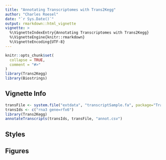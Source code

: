 ```yaml
---
title: "Annotating Transcriptomes with Trans2Kegg"
author: "Charles Roesel"
date: "`r Sys.Date()`"
output: rmarkdown::html_vignette
vignette: >
  %\VignetteIndexEntry{Annotating Transcriptomes with Trans2Kegg}
  %\VignetteEngine{knitr::rmarkdown}
  %\VignetteEncoding{UTF-8}
---
```


```r
knitr::opts_chunk$set(
  collapse = TRUE,
  comment = "#>"
)
library(Trans2Kegg)
library(Biostrings)
```

## Vignette Info

```r
transFile <- system.file("extdata", "transcriptSample.fa", package="Trans2Kegg")
transIds <- c("rna3 gene=rfx6")
library(Trans2Kegg)
annotateTranscripts(transIds, transFile, "annot.csv")
```
## Styles

## Figures

